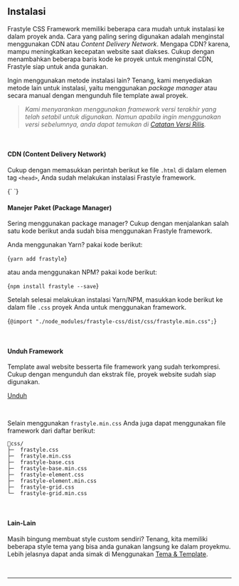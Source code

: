 
## Instalasi

Frastyle CSS Framework memiliki beberapa cara mudah untuk instalasi ke dalam proyek anda. Cara yang paling sering digunakan adalah menginstal menggunakan CDN atau _Content Delivery Network_. Mengapa CDN? karena, mampu meningkatkan kecepatan website saat diakses. Cukup dengan menambahkan beberapa baris kode ke proyek untuk menginstal CDN, Frastyle siap untuk anda gunakan.

Ingin menggunakan metode instalasi lain? Tenang, kami menyediakan metode lain untuk instalasi, yaitu menggunakan _package manager_ atau secara manual dengan mengunduh file template awal proyek.

> _Kami menyarankan menggunakan framework versi terakhir yang telah setabil untuk digunakan. Namun apabila ingin menggunakan versi sebelumnya, anda dapat temukan di [Catatan Versi Rilis](https://github.com/frastyle/frastyle-css/blob/main/CHANGELOG.md)._

<br />

#### CDN (Content Delivery Network)

Cukup dengan memasukkan perintah berikut ke file `.html` di dalam elemen tag `<head>`, Anda sudah melakukan instalasi Frastyle framework.

<CodeBox lang="xml">
{`<!-- Compressed CSS -->
<link rel="stylesheet" href="https://cdn.jsdelivr.net/npm/frastyle-css/dist/css/frastyle.min.css">`}
</CodeBox>

<br />

#### Manejer Paket (Package Manager)

Sering menggunakan package manager? Cukup dengan menjalankan salah satu kode berikut anda sudah bisa menggunakan Frastyle framework.

Anda menggunakan Yarn? pakai kode berikut:

<CodeBox lang='bash'>{`yarn add frastyle`}</CodeBox>

atau anda menggunakan NPM? pakai kode berikut:

<CodeBox lang='bash'>{`npm install frastyle --save`}</CodeBox>

Setelah selesai melakukan instalasi Yarn/NPM, masukkan kode berikut ke dalam file `.css` proyek Anda untuk menggunakan framework.

<CodeBox lang='css'>{`@import "./node_modules/frastyle-css/dist/css/frastyle.min.css";`}</CodeBox>

<br />

#### Unduh Framework

Template awal website besserta file framework yang sudah terkompresi. Cukup dengan mengunduh dan ekstrak file, proyek website sudah siap digunakan.

<a href='https://github.com/frastyle/frastyle-css/releases/download/v0.1.0/frastyle-css-v0.1.0.zip' target='_blank' className='box-3 button-primary mx-0'>Unduh</a>

<br />

Selain menggunakan `frastyle.min.css` Anda juga dapat menggunakan file framework dari daftar berikut:

```
📂css/
├─  frastyle.css
├─  frastyle.min.css
├─  frastyle-base.css
├─  frastyle-base.min.css
├─  frastyle-element.css
├─  frastyle-element.min.css
├─  frastyle-grid.css
└─  frastyle-grid.min.css
```

<br />

#### Lain-Lain

Masih bingung membuat style custom sendiri? Tenang, kita memiliki beberapa style tema yang bisa anda gunakan langsung ke dalam proyekmu. Lebih jelasnya dapat anda simak di Menggunakan [Tema & Template](./using-themes-or-templates).

<br />

****
